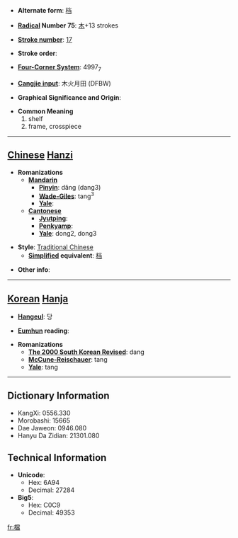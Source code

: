 * '''Alternate form''': [[档]]

* '''[[Wiktionary:Chinese radical index| Radical]] Number 75''': [[Wiktionary:Chinese radical index 木|木]]+13 strokes

* '''[[Wiktionary:Chinese total strokes index|Stroke number]]''': [[Wiktionary:Chinese total strokes index 17|17]]

* '''Stroke order''': 

* '''[[Wiktionary:Chinese four corner index|Four-Corner System]]''': 4997<sub>7</sub>

* '''[[Wiktionary:Chinese Cangjie index|Cangjie input]]''': 木火月田 (DFBW)

* '''Graphical Significance and Origin''': 

* '''Common Meaning'''
*#shelf
*# frame, crosspiece


----

== [[Chinese]] [[Hanzi]] ==

* '''Romanizations'''
** '''[[Mandarin]]'''
*** '''[[Pinyin]]''': dǎng (dang3)
*** '''[[Wade-Giles]]''': tang<sup>3</sup>
*** '''[[Yale]]''': 
** '''[[Cantonese]]'''
*** '''[[Jyutping]]''':
*** '''[[Penkyamp]]''': 
*** '''[[Yale]]''': dong2, dong3

* '''Style''': [[Traditional Chinese]] 
** '''[[Simplified Chinese|Simplified]] equivalent''': [[档]]

* '''Other info''': 

----

== [[Korean]] [[Hanja]] ==

* '''[[Hangeul]]''': 당

* '''[[Eumhun]] reading''': 

* '''Romanizations'''
** '''[[The 2000 South Korean Revised Romanization|The 2000 South Korean Revised]]''': dang
** '''[[McCune-Reischauer]]''': tang
** '''[[Yale]]''': tang

----

== Dictionary Information ==

* KangXi: 0556.330
* Morobashi: 15665
* Dae Jaweon: 0946.080
* Hanyu Da Zidian: 21301.080

== Technical Information ==

* '''Unicode''':
** Hex: 6A94
** Decimal: 27284
* '''Big5''':
** Hex: C0C9
** Decimal: 49353

[[fr:檔]]
